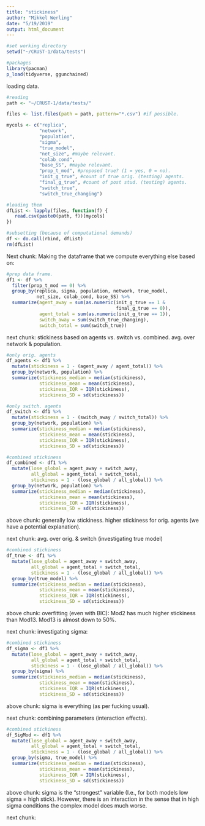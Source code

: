 ```yaml
---
title: "stickiness"
author: "Mikkel Werling"
date: "5/19/2019"
output: html_document
---
```



```r

#set working directory
setwd("~/CRUST-1/data/tests")

#packages 
library(pacman)
p_load(tidyverse, ggunchained) 
```

loading data. 

```r
#reading 
path <- "~/CRUST-1/data/tests/"

files <- list.files(path = path, pattern="*.csv") #if possible. 

mycols <- c("replica", 
            "network", 
            "population", 
            "sigma",
            "true_model",
            "net_size", #maybe relevant.
            "colab_cond",
            "base_SS", #maybe relevant. 
            "prop_t_mod", #proposed true? (1 = yes, 0 = no). 
            "init_g_true", #count of true orig. (testing) agents.
            "final_g_true", #count of post stud. (testing) agents. 
            "switch_true",
            "switch_true_changing")

#loading them 
dfList <- lapply(files, function(f) {  
   read.csv(paste0(path, f))[mycols]
})

#subsetting (because of computational demands)
df <- do.call(rbind, dfList) 
rm(dfList)

```

Next chunk:
Making the dataframe that we compute everything else based on: 

```r

#prep data frame.  
df1 <- df %>%
  filter(prop_t_mod == 0) %>%
  group_by(replica, sigma, population, network, true_model,
           net_size, colab_cond, base_SS) %>%
  summarize(agent_away = sum(as.numeric(init_g_true == 1 & 
                                        final_g_true == 0)),
            agent_total = sum(as.numeric(init_g_true == 1)),
            switch_away = sum(switch_true_changing),
            switch_total = sum(switch_true))

```

next chunk: 
stickiness based on agents vs. switch vs. combined. 
avg. over network & population. 

```r
#only orig. agents 
df_agents <- df1 %>%
  mutate(stickiness = 1 - (agent_away / agent_total)) %>%
  group_by(network, population) %>%
  summarize(stickiness_median = median(stickiness),
            stickiness_mean = mean(stickiness),
            stickiness_IQR = IQR(stickiness), 
            stickiness_SD = sd(stickiness))

#only switch. agents
df_switch <- df1 %>%
  mutate(stickiness = 1 - (switch_away / switch_total)) %>%
  group_by(network, population) %>%
  summarize(stickiness_median = median(stickiness),
            stickiness_mean = mean(stickiness),
            stickiness_IQR = IQR(stickiness), 
            stickiness_SD = sd(stickiness))

#combined stickiness
df_combined <- df1 %>%
  mutate(lose_global = agent_away + switch_away,
         all_global = agent_total + switch_total,
         stickiness = 1 - (lose_global / all_global)) %>%
  group_by(network, population) %>%
  summarize(stickiness_median = median(stickiness),
            stickiness_mean = mean(stickiness),
            stickiness_IQR = IQR(stickiness), 
            stickiness_SD = sd(stickiness))

```

above chunk: 
generally low stickiness. 
higher stickiness for orig. agents (we have a potential explanation). 

next chunk: 
avg. over orig. & switch (investigating true model)

```r

#combined stickiness
df_true <- df1 %>%
  mutate(lose_global = agent_away + switch_away,
         all_global = agent_total + switch_total,
         stickiness = 1 - (lose_global / all_global)) %>%
  group_by(true_model) %>%
  summarize(stickiness_median = median(stickiness),
            stickiness_mean = mean(stickiness),
            stickiness_IQR = IQR(stickiness), 
            stickiness_SD = sd(stickiness))


```

above chunk: 
overfitting (even with BIC): Mod2 has much higher stickiness than
Mod13. Mod13 is almost down to 50%.

next chunk: 
investigating sigma: 

```r

#combined stickiness
df_sigma <- df1 %>%
  mutate(lose_global = agent_away + switch_away,
         all_global = agent_total + switch_total,
         stickiness = 1 - (lose_global / all_global)) %>%
  group_by(sigma) %>%
  summarize(stickiness_median = median(stickiness),
            stickiness_mean = mean(stickiness),
            stickiness_IQR = IQR(stickiness), 
            stickiness_SD = sd(stickiness))

```

above chunk: 
sigma is everything (as per fucking usual).

next chunk: 
combining parameters (interaction effects).

```r
#combined stickiness
df_SigMod <- df1 %>%
  mutate(lose_global = agent_away + switch_away,
         all_global = agent_total + switch_total,
         stickiness = 1 - (lose_global / all_global)) %>%
  group_by(sigma, true_model) %>%
  summarize(stickiness_median = median(stickiness),
            stickiness_mean = mean(stickiness),
            stickiness_IQR = IQR(stickiness), 
            stickiness_SD = sd(stickiness))

```

above chunk: 
sigma is the "strongest" variable (I.e., for both models low sigma = high stick).
However, there is an interaction in the sense that in high sigma conditions
the complex model does much worse. 

next chunk: 



